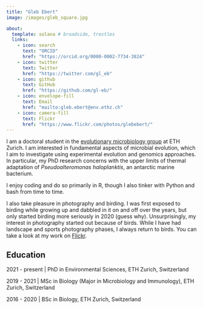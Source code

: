 ```yaml
---
title: "Gleb Ebert"
image: /images/gleb_square.jpg

about:
  template: solana # broadside, trestles
  links:
    - icon: search
      text: "ORCID"
      href: "https://orcid.org/0000-0002-7734-3824"
    - icon: twitter
      text: Twitter
      href: "https://twitter.com/gl_eb"
    - icon: github
      text: GitHub
      href: "https://github.com/gl-eb/"
    - icon: envelope-fill
      text: Email
      href: "mailto:gleb.ebert@env.ethz.ch"
    - icon: camera-fill
      text: Flickr
      href: "https://www.flickr.com/photos/glebebert/"
---
```


I am a doctoral student in the [evolutionary microbiology group](https://evomicrobio.ethz.ch/) at ETH Zurich. I am interested in fundamental aspects of microbial evolution, which I aim to investigate using experimental evolution and genomics approaches. In particular, my PhD research concerns with the upper limits of thermal adaptation of *Pseudoalteromonas haloplanktis*, an antarctic marine bacterium.

I enjoy coding and do so primarily in R, though I also tinker with Python and bash from time to time. <!-- Check out my [projects](projects.qmd) page to see some examples that have made it onto GitHub. -->

I also take pleasure in photography and birding. I was first exposed to birding while growing up and dabbled in it on and off over the years, but only started birding more seriously in 2020 (guess why). Unsurprisingly, my interest in photography started out because of birds. While I have had landscape and sports photography phases, I always return to birds. You can <!-- learn more on my [nature](nature.qmd) page or --> take a look at my work on [Flickr](https://www.flickr.com/photos/glebebert/).

## Education

2021 - present | PhD in Environmental Sciences, ETH Zurich, Switzerland

2019 - 2021 | MSc in Biology (Major in Microbiology and Immunology), ETH Zurich, Switzerland

2016 - 2020 | BSc in Biology, ETH Zurich, Switzerland
